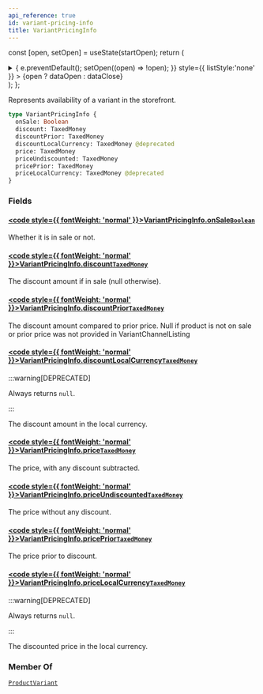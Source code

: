 ```yaml
---
api_reference: true
id: variant-pricing-info
title: VariantPricingInfo
---
```






const [open, setOpen] = useState(startOpen);
return (
<details {...(open ? { open: true } : {})} className="details" style={{ border:'none', boxShadow:'none', background:'var(--ifm-background-color)' }}>
<summary
onClick={(e) => {
e.preventDefault();
setOpen((open) => !open);
}}
style={{ listStyle:'none' }} >
{open ? dataOpen : dataClose}
</summary>
{open && children}
</details>
);
};

Represents availability of a variant in the storefront.

```graphql
type VariantPricingInfo {
  onSale: Boolean
  discount: TaxedMoney
  discountPrior: TaxedMoney
  discountLocalCurrency: TaxedMoney @deprecated
  price: TaxedMoney
  priceUndiscounted: TaxedMoney
  pricePrior: TaxedMoney
  priceLocalCurrency: TaxedMoney @deprecated
}
```

### Fields

#### [<code style={{ fontWeight: 'normal' }}>VariantPricingInfo.<b>onSale</b></code>](#)<Bullet />[`Boolean`](../../../api-reference/miscellaneous/scalars/boolean.mdx) <Badge class="badge badge--secondary" text="scalar"/> <Badge class="badge badge--secondary" text="miscellaneous"/>

Whether it is in sale or not.

#### [<code style={{ fontWeight: 'normal' }}>VariantPricingInfo.<b>discount</b></code>](#)<Bullet />[`TaxedMoney`](../../../api-reference/miscellaneous/objects/taxed-money.mdx) <Badge class="badge badge--secondary" text="object"/> <Badge class="badge badge--secondary" text="miscellaneous"/>

The discount amount if in sale (null otherwise).

#### [<code style={{ fontWeight: 'normal' }}>VariantPricingInfo.<b>discountPrior</b></code>](#)<Bullet />[`TaxedMoney`](../../../api-reference/miscellaneous/objects/taxed-money.mdx) <Badge class="badge badge--secondary" text="object"/> <Badge class="badge badge--secondary" text="miscellaneous"/>

The discount amount compared to prior price. Null if product is not on sale or prior price was not provided in VariantChannelListing


<Badge text="Added in Saleor 3.21 (unreleased)" class="badge badge--secondary margin-bottom--sm" />


#### [<code style={{ fontWeight: 'normal' }}>VariantPricingInfo.<b>discountLocalCurrency</b></code>](#)<Bullet />[`TaxedMoney`](../../../api-reference/miscellaneous/objects/taxed-money.mdx) <Badge class="badge badge--deprecated badge--secondary" text="deprecated"/> <Badge class="badge badge--secondary" text="object"/> <Badge class="badge badge--secondary" text="miscellaneous"/>

:::warning[DEPRECATED]

Always returns `null`.

:::

The discount amount in the local currency.

#### [<code style={{ fontWeight: 'normal' }}>VariantPricingInfo.<b>price</b></code>](#)<Bullet />[`TaxedMoney`](../../../api-reference/miscellaneous/objects/taxed-money.mdx) <Badge class="badge badge--secondary" text="object"/> <Badge class="badge badge--secondary" text="miscellaneous"/>

The price, with any discount subtracted.

#### [<code style={{ fontWeight: 'normal' }}>VariantPricingInfo.<b>priceUndiscounted</b></code>](#)<Bullet />[`TaxedMoney`](../../../api-reference/miscellaneous/objects/taxed-money.mdx) <Badge class="badge badge--secondary" text="object"/> <Badge class="badge badge--secondary" text="miscellaneous"/>

The price without any discount.

#### [<code style={{ fontWeight: 'normal' }}>VariantPricingInfo.<b>pricePrior</b></code>](#)<Bullet />[`TaxedMoney`](../../../api-reference/miscellaneous/objects/taxed-money.mdx) <Badge class="badge badge--secondary" text="object"/> <Badge class="badge badge--secondary" text="miscellaneous"/>

The price prior to discount.


<Badge text="Added in Saleor 3.21 (unreleased)" class="badge badge--secondary margin-bottom--sm" />


#### [<code style={{ fontWeight: 'normal' }}>VariantPricingInfo.<b>priceLocalCurrency</b></code>](#)<Bullet />[`TaxedMoney`](../../../api-reference/miscellaneous/objects/taxed-money.mdx) <Badge class="badge badge--deprecated badge--secondary" text="deprecated"/> <Badge class="badge badge--secondary" text="object"/> <Badge class="badge badge--secondary" text="miscellaneous"/>

:::warning[DEPRECATED]

Always returns `null`.

:::

The discounted price in the local currency.

### Member Of

[`ProductVariant`](../../../api-reference/products/objects/product-variant.mdx) <Badge class="badge badge--secondary" text="object"/>
